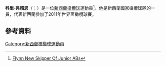 '''科里·弗賴恩'''（{{lang-en|Corey Flynn}}；{{bd|1981年|1月5日}}）是一位[[新西蘭|新西蘭]][[橄欖球|橄欖球]]運動員<ref>[http://xtramsn.co.nz/rugby/0,,12416-5846062,00.html Flynn New Skipper Of Junior ABs]{{dead link|date=2018年1月 |bot=InternetArchiveBot |fix-attempted=yes }}</ref>。他是新西蘭國家橄欖球隊的一員，代表新西蘭參加了2011年世界盃橄欖球賽。
==參考資料==
{{Reflist}}
[[Category:新西蘭橄欖球運動員|Category:新西蘭橄欖球運動員]]